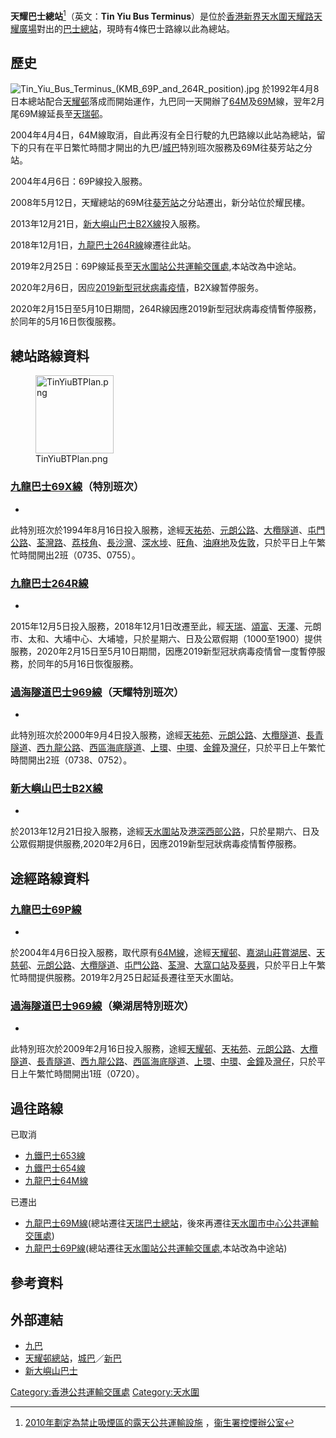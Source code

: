 {{Infobox HK Bus terminus 
| image=Tin Yiu Bus Terminus.jpg 
| name= 天耀巴士總站
| engname= Tin Yiu Bus Terminus 
| district= [[元朗區|元朗區]]
| area= [[九巴|九巴]]<br>-[[天瑞邨|天瑞]]／[[天耀邨|天耀]]／[[天盛苑|天盛]]／[[嘉湖山莊|嘉湖]]南<br>[[城巴|城巴]]<br />-天水圍（樂湖／天耀／天慈）
| street= [[天耀路|天耀路]][[天耀廣場|天耀廣場]]對出
| coordinates= {{Coord|22|27|1.93|N|114|0|10.92|E}}
| opendate= 1992年4月8日
| terminate= 九巴<br>[[九龍巴士69X線|69X（特別班次）]]、[[九龍巴士264R線|264R]]<br><S>[[新大嶼山巴士|嶼巴]]</S><br><S>[[新大嶼山巴士B2X線|B2X]]</S><br>[[過海隧道巴士|過海隧道巴士]]<br>[[過海隧道巴士969線|969（天耀特別班次）]]
| via= 九巴<br>[[九龍巴士69P線|69P]]<br>過海隧道巴士<br>[[過海隧道巴士969線|969（樂湖居特別班次）]]
| feeder= [[香港輕鐵|輕鐵]][[天耀站|天耀站]]（705、706、761P）
| nearbystreets= 天耀路
| nearbysights= [[天耀邨|天耀邨]]、[[天盛苑|天盛苑]]、[[天水圍警署|天水圍警署]]、[[香港消防局列表#新界西區|天水圍消防局]]、[[嘉湖山莊#樂湖居|嘉湖山莊樂湖居]]
| notes= 
| alternative=
| bgcolor= green 
| fontcolor= white
}}

'''天耀巴士總站'''<ref>[http://www.tco.gov.hk/tc_chi/legislation/open_air_ptfs_list.html 2010年劃定為禁止吸煙區的露天公共運輸設施] {{Wayback|url=http://www.tco.gov.hk/tc_chi/legislation/open_air_ptfs_list.html |date=20140222013445 }}，[[衞生署控煙辦公室|衞生署控煙辦公室]]</ref>（英文：'''Tin Yiu Bus Terminus'''）是位於[[香港|香港]][[新界|新界]][[天水圍|天水圍]][[天耀路|天耀路]][[天耀廣場|天耀廣場]]對出的[[巴士總站|巴士總站]]，現時有4條巴士路線以此為總站。

==歷史==
[[File:Tin_Yiu_Bus_Terminus_(KMB_69P_and_264R_position).jpg|thumb]]
於1992年4月8日本總站配合[[天耀邨|天耀邨]]落成而開始運作，九巴同一天開辦了[[九龍巴士64M線|64M]]及[[九龍巴士69M線|69M]]線，翌年2月尾69M線延長至[[天瑞邨|天瑞邨]]。

2004年4月4日，64M線取消，自此再沒有全日行駛的九巴路線以此站為總站，留下的只有在平日繁忙時間才開出的九巴/[[城巴|城巴]]特別班次服務及69M往葵芳站之分站。

2004年4月6日：69P線投入服務。

2008年5月12日，天耀總站的69M往[[葵芳站|葵芳站]]之分站遷出，新分站位於耀民樓。

2013年12月21日，[[新大嶼山巴士B2X線|新大嶼山巴士B2X線]]投入服務。

2018年12月1日，[[九龍巴士264R線|九龍巴士264R線]]線遷往此站。

2019年2月25日：69P線延長至[[天水圍站公共運輸交匯處|天水圍站公共運輸交匯處]],本站改為中途站。

2020年2月6日，因应[[2019新型冠状病毒疫情|2019新型冠状病毒疫情]]，B2X線暂停服务。

2020年2月15日至5月10日期間，264R線因應2019新型冠狀病毒疫情暫停服務，於同年的5月16日恢復服務。

==總站路線資料==
[[File:TinYiuBTPlan.png|125px]]
===[[九龍巴士69X線|九龍巴士69X線]]（特別班次）=== 
*{{HK Bus Route KLNT|69X|special}}
此特別班次於1994年8月16日投入服務，途經[[天祐苑|天祐苑]]、[[元朗公路|元朗公路]]、[[大欖隧道|大欖隧道]]、[[屯門公路|屯門公路]]、[[荃灣路|荃灣路]]、[[荔枝角|荔枝角]]、[[長沙灣|長沙灣]]、[[深水埗|深水埗]]、[[旺角|旺角]]、[[油麻地|油麻地]]及[[佐敦|佐敦]]，只於平日上午繁忙時間開出2班（0735、0755）。

===[[九龍巴士264R線|九龍巴士264R線]]===
*{{HK Bus Route KLNT|264R|inline}}
2015年12月5日投入服務，2018年12月1日改遷至此，經[[天瑞邨|天瑞]]、[[天頌苑|頌]][[天富苑|富]]、[[天澤邨|天澤]]、元朗市、太和、大埔中心、大埔墟，只於星期六、日及公眾假期（1000至1900）提供服務，2020年2月15日至5月10日期間，因應2019新型冠狀病毒疫情曾一度暫停服務，於同年的5月16日恢復服務。

===[[過海隧道巴士969線|過海隧道巴士969線]]（天耀特別班次）=== 
*{{HK Bus Route Cross Harbour|969|special1}}
此特別班次於2000年9月4日投入服務，途經[[天祐苑|天祐苑]]、[[元朗公路|元朗公路]]、[[大欖隧道|大欖隧道]]、[[長青隧道|長青隧道]]、[[西九龍公路|西九龍公路]]、[[西區海底隧道|西區海底隧道]]、[[上環|上環]]、[[中環|中環]]、[[金鐘|金鐘]]及[[灣仔|灣仔]]，只於平日上午繁忙時間開出2班（0738、0752）。

===[[新大嶼山巴士B2X線|新大嶼山巴士B2X線]]===
*{{HK Bus Route KLNT|B2X|inline}}
於2013年12月21日投入服務，途經[[天水圍站_(西鐵綫)|天水圍站]]及[[港深西部公路|港深西部公路]]，只於星期六、日及公眾假期提供服務,2020年2月6日，因應2019新型冠狀病毒疫情暫停服務。

==途經路線資料==
===[[九龍巴士69P線|九龍巴士69P線]]===
*{{HK Bus Route KLNT|69P|inline}}
於2004年4月6日投入服務，取代原有[[九龍巴士64M線|64M線]]，途經[[天耀邨|天耀邨]]、[[嘉湖山莊#賞湖居|嘉湖山莊賞湖居]]、[[天慈邨|天慈邨]]、[[元朗公路|元朗公路]]、[[大欖隧道|大欖隧道]]、[[屯門公路|屯門公路]]、[[荃灣|荃灣]]、[[大窩口站|大窩口站]]及[[葵興|葵興]]，只於平日上午繁忙時間提供服務。2019年2月25日起延長遷往至天水圍站。

===[[過海隧道巴士969線|過海隧道巴士969線]]（樂湖居特別班次）=== 
*{{HK Bus Route Cross Harbour|969|special2}}
此特別班次於2009年2月16日投入服務，途經[[天耀邨|天耀邨]]、[[天祐苑|天祐苑]]、[[元朗公路|元朗公路]]、[[大欖隧道|大欖隧道]]、[[長青隧道|長青隧道]]、[[西九龍公路|西九龍公路]]、[[西區海底隧道|西區海底隧道]]、[[上環|上環]]、[[中環|中環]]、[[金鐘|金鐘]]及[[灣仔|灣仔]]，只於平日上午繁忙時間開出1班（0720）。

==過往路線==
; 已取消
* [[九鐵巴士653線|九鐵巴士653線]]
* [[九鐵巴士654線|九鐵巴士654線]]
* [[九龍巴士64M線|九龍巴士64M線]]
; 已遷出
* [[九龍巴士69M線|九龍巴士69M線]](總站遷往[[天瑞巴士總站|天瑞巴士總站]]，後來再遷往[[天水圍市中心公共運輸交匯處|天水圍市中心公共運輸交匯處]])
* [[九龍巴士69P線|九龍巴士69P線]](總站遷往[[天水圍站公共運輸交匯處|天水圍站公共運輸交匯處]],本站改為中途站)

==參考資料==
{{reflist}}

==外部連結==
*[http://www.kmb.hk/ 九巴]{{Wayback|url=http://www.kmb.hk/ |date=20121206050156 }}
*[http://www.nwstbus.com.hk/routes/busstop.aspx?intLangID=2&stopid=002060 天耀邨總站]{{Wayback|url=http://www.nwstbus.com.hk/routes/busstop.aspx?intLangID=2&stopid=002060 |date=20141113012657 }}，[[城巴|城巴]]／[[新巴|新巴]]
*[https://web.archive.org/web/20120417222510/http://www.newlantaobus.com/main.html 新大嶼山巴士]

{{香港元朗區巴士總站列表}}

[[Category:香港公共運輸交匯處|Category:香港公共運輸交匯處]]
[[Category:天水圍|Category:天水圍]]